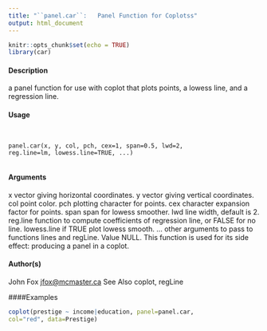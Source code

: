 ---
title: "``panel.car``:   Panel Function for Coplotss"
output: html_document
---

```{r setup, include=FALSE}
knitr::opts_chunk$set(echo = TRUE)
library(car)
```


#### Description

a panel function for use with coplot that plots points, a lowess line, and a regression line.

#### Usage
<pre><code>

panel.car(x, y, col, pch, cex=1, span=0.5, lwd=2,
reg.line=lm, lowess.line=TRUE, ...)

</code></pre>

#### Arguments

x vector giving horizontal coordinates.
y vector giving vertical coordinates.
col point color.
pch plotting character for points.
cex character expansion factor for points.
span span for lowess smoother.
lwd line width, default is 2.
reg.line function to compute coefficients of regression line, or FALSE for no line.
lowess.line if TRUE plot lowess smooth.
... other arguments to pass to functions lines and regLine.
Value
NULL. This function is used for its side effect: producing a panel in a coplot.

#### Author(s)

John Fox <jfox@mcmaster.ca>
See Also
coplot, regLine

####Examples

```{r}

coplot(prestige ~ income|education, panel=panel.car,
col="red", data=Prestige)

```
